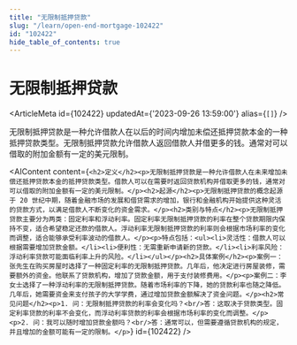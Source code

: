 ```yaml
---
title: "无限制抵押贷款"
slug: "/learn/open-end-mortgage-102422"
id: "102422"
hide_table_of_contents: true
---
```



# 无限制抵押贷款

<ArticleMeta id={102422} updatedAt={'2023-09-26 13:59:00'} alias={`[]`} />
<div className='border-solid border-b border-t-0 my-4 border-[var(--ifm-color-gray-300)]' />

无限制抵押贷款是一种允许借款人在以后的时间内增加未偿还抵押贷款本金的一种抵押贷款类型。无限制抵押贷款允许借款人返回借款人并借更多的钱。通常对可以借取的附加金额有一定的美元限制。

<AIContent content={`<h2>定义</h2><p>无限制抵押贷款是一种允许借款人在未来增加未偿还抵押贷款本金的抵押贷款类型。借款人可以在需要时返回贷款机构并借取更多的钱，通常对可以借取的附加金额有一定的美元限制。</p><h2>起源</h2><p>无限制抵押贷款的概念起源于 20 世纪中期，随着金融市场的发展和借贷需求的增加，银行和金融机构开始提供这种灵活的贷款方式，以满足借款人不断变化的资金需求。</p><h2>类别与特点</h2><p>无限制抵押贷款主要分为两类：固定利率和浮动利率。固定利率无限制抵押贷款的利率在整个贷款期限内保持不变，适合希望稳定还款的借款人。浮动利率无限制抵押贷款的利率则会根据市场利率的变化而调整，适合能够承受利率波动的借款人。</p><p>特点包括：<ul><li>灵活性：借款人可以根据需要增加贷款金额。</li><li>便利性：无需重新申请新的贷款。</li><li>利率风险：浮动利率贷款可能面临利率上升的风险。</li></ul></p><h2>具体案例</h2><p>案例一：张先生在购买房屋时选择了一种固定利率的无限制抵押贷款。几年后，他决定进行房屋装修，需要额外的资金。他联系了贷款机构，增加了贷款金额，用于支付装修费用。</p><p>案例二：李女士选择了一种浮动利率的无限制抵押贷款。随着市场利率的下降，她的贷款利率也随之降低。几年后，她需要资金来支付孩子的大学学费，通过增加贷款金额解决了资金问题。</p><h2>常见问题</h2><p>1. 问：无限制抵押贷款的利率会变化吗？<br/>答：这取决于贷款类型。固定利率贷款的利率不会变化，而浮动利率贷款的利率会根据市场利率的变化而调整。</p><p>2. 问：我可以随时增加贷款金额吗？<br/>答：通常可以，但需要遵循贷款机构的规定，并且增加的金额可能有一定的限制。</p>`} id={102422} />
